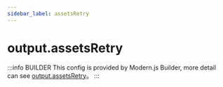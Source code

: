 ```yaml
---
sidebar_label: assetsRetry
---
```


# output.assetsRetry

:::info BUILDER
This config is provided by Modern.js Builder, more detail can see [output.assetsRetry](https://modernjs.dev/builder/en/api/config-output.html#output-assetsretry)。
:::


<Main />
